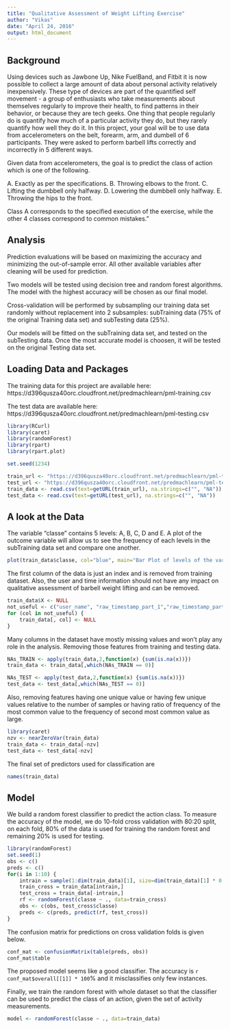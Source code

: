 ```yaml
---
title: "Qualitative Assessment of Weight Lifting Exercise"
author: "Vikas"
date: "April 24, 2016"
output: html_document
---
```


## Background

Using devices such as Jawbone Up, Nike FuelBand, and Fitbit it is now possible to collect a large amount of data about personal activity relatively inexpensively. These type of devices are part of the quantified self movement - a group of enthusiasts who take measurements about themselves regularly to improve their health, to find patterns in their behavior, or because they are tech geeks. One thing that people regularly do is quantify how much of a particular activity they do, but they rarely quantify how well they do it. In this project, your goal will be to use data from accelerometers on the belt, forearm, arm, and dumbell of 6 participants. They were asked to perform barbell lifts correctly and incorrectly in 5 different ways.

Given data from accelerometers, the goal is to predict the class of action which is one of the following.

A. Exactly as per the specifications.
B. Throwing elbows to the front.
C. Lifting the dumbbell only halfway.
D. Lowering the dumbbell only halfway.
E. Throwing the hips to the front.

Class A corresponds to the specified execution of the exercise, while the other 4 classes correspond to common mistakes." 

## Analysis

Prediction evaluations will be based on maximizing the accuracy and minimizing the out-of-sample error. All other available variables after cleaning will be used for prediction.

Two models will be tested using decision tree and random forest algorithms. The model with the highest accuracy will be chosen as our final model.

Cross-validation will be performed by subsampling our training data set randomly without replacement into 2 subsamples: 
subTraining data (75% of the original Training data set) and subTesting data (25%). 

Our models will be fitted on the subTraining data set, and tested on the subTesting data. Once the most accurate model is choosen, it will be tested on the original Testing data set.

## Loading Data and Packages

The training data for this project are available here: 
https://d396qusza40orc.cloudfront.net/predmachlearn/pml-training.csv

The test data are available here: 
https://d396qusza40orc.cloudfront.net/predmachlearn/pml-testing.csv

```r
library(RCurl)
library(caret)
library(randomForest)
library(rpart)
library(rpart.plot)

set.seed(1234)

train_url <- "https://d396qusza40orc.cloudfront.net/predmachlearn/pml-training.csv"
test_url <- "https://d396qusza40orc.cloudfront.net/predmachlearn/pml-testing.csv"
train_data <- read.csv(text=getURL(train_url), na.strings=c("", "NA"))
test_data <- read.csv(text=getURL(test_url), na.strings=c("", "NA"))
```

## A look at the Data

The variable "classe" contains 5 levels: A, B, C, D and E. A plot of the outcome variable will allow us to see the frequency of each levels in the subTraining data set and compare one another.

```r
plot(train_data$classe, col="blue", main="Bar Plot of levels of the variable classe within the subTraining data set", xlab="classe levels", ylab="Frequency")
```

The first column of the data is just an index and is removed from training dataset. Also, the user and time information should not have any impact on qualitative assessment of barbell weight lifting and can be removed.

```r
train_data$X <- NULL
not_useful <- c("user_name", "raw_timestamp_part_1","raw_timestamp_part_2", "cvtd_timestamp")
for (col in not_useful) {
    train_data[, col] <- NULL
}
```

Many columns in the dataset have mostly missing values and won't play any role in the analysis. Removing those features from training and testing data.

```r
NAs_TRAIN <- apply(train_data,2,function(x) {sum(is.na(x))})
train_data <- train_data[,which(NAs_TRAIN == 0)]

NAs_TEST <- apply(test_data,2,function(x) {sum(is.na(x))})
test_data <- test_data[,which(NAs_TEST == 0)]
```

Also, removing features having one unique value or having few unique values relative to the number of samples or having ratio of frequency of the most common value to the frequency of second most common value as large.

```r
library(caret)
nzv <- nearZeroVar(train_data)
train_data <- train_data[-nzv]
test_data <- test_data[-nzv]
```

The final set of predictors used for classification are 

```r
names(train_data)
```

## Model

We build a random forest classifier to predict the action class. To measure the accuracy of the model, we do 10-fold cross validation with 80:20 split, on each fold, 80% of the data is used for training the random forest and remaining
20% is used for testing.

```r
library(randomForest)
set.seed(1)
obs <- c()
preds <- c()
for(i in 1:10) {
    intrain = sample(1:dim(train_data)[1], size=dim(train_data)[1] * 0.8, replace=F)
    train_cross = train_data[intrain,]
    test_cross = train_data[-intrain,]
    rf <- randomForest(classe ~ ., data=train_cross)
    obs <- c(obs, test_cross$classe)
    preds <- c(preds, predict(rf, test_cross))
}
```

The confusion matrix for predictions on cross validation folds is given below.

```r
conf_mat <- confusionMatrix(table(preds, obs))
conf_mat$table
```

The proposed model seems like a good classifier. The accuracy is `r conf_mat$overall[[1]] * 100`% and it misclassifies only few instances.

Finally, we train the random forest with whole dataset so that the classifier can be used to predict the class of an action, given the set of activity measurements.

```r
model <- randomForest(classe ~ ., data=train_data)
```

